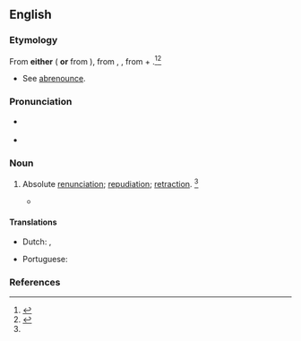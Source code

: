 ==English==

===Etymology===
From '''either''' ({{etyl|fro|en}} {{m|fro|abrenonciation}} '''or''' from {{etyl|LL.|en}} {{m|la|abrenuntiatio}}), from {{etyl|LL.|en}} {{m|la|abrenuntiatus}}, {{m|la|abrenuntiatiō}}, from {{m|la|ab}} + {{m|la|renuntiatiō||to renounce}}.<ref name=SOED>{{R:SOED5|page=8}}</ref><ref name=WI3>{{R:MW3 1976|page=5}}</ref>
* See [[abrenounce]].

===Pronunciation===
* {{a|US}} {{IPA|en|/ˌæb.ɹi.nʌn.siˈeɪ.ʃn̩/}}
* {{rhymes|en|eɪʃən}}

===Noun===
{{en-noun}}

# {{lb|en|archaic}} Absolute [[renunciation]]; [[repudiation]]; [[retraction]]. {{defdate|First attested in the mid 16<sup>th</sup> century.}}<ref name=SOED/>
#* {{quote-book|en|author=Fuller|passage=an '''abrenunciation''' of that truth which he so long had professed, and still believed|title=The Church History of Britain|year=1842}}

====Translations====
{{trans-top|absolute renunciation; repudiation}}
* Dutch: {{t+|nl|verzaking|m}}, {{t|nl|herroeping|m}}
{{trans-mid}}
* Portuguese: {{t|pt|abrenúncio|m}}
{{trans-bottom}}

===References===
<references/>